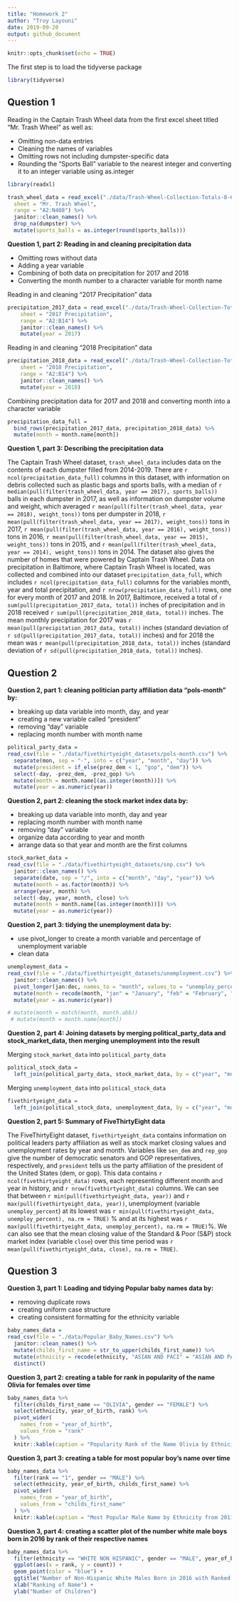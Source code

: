 ```yaml
---
title: "Homework 2"
author: "Troy Layouni"
date: 2019-09-20
output: github_document
---
```


```r
knitr::opts_chunk$set(echo = TRUE)
```

The first step is to load the tidyverse package

```r
library(tidyverse) 
```

## Question 1

Reading in the Captain Trash Wheel data from the first excel sheet titled "Mr. Trash Wheel" as well as:

  * Omitting non-data entries 
  * Cleaning the names of variables
  * Omitting rows not including dumpster-specific data
  * Rounding the "Sports Ball" variable to the nearest integer and converting it to an integer variable using as.integer

```r
library(readxl)

trash_wheel_data = read_excel("./data/Trash-Wheel-Collection-Totals-8-6-19.xlsx",
  sheet = "Mr. Trash Wheel", 
  range = "A2:N408") %>% 
  janitor::clean_names() %>%
  drop_na(dumpster) %>% 
  mutate(sports_balls = as.integer(round(sports_balls)))
```

**Question 1, part 2: Reading in and cleaning precipitation data**

  * Omitting rows without data
  * Adding a year variable
  * Combining of both data on precipitation for 2017 and 2018
  * Converting the month number to a character variable for month name

Reading in and cleaning "2017 Precipitation" data

```r
precipitation_2017_data = read_excel("./data/Trash-Wheel-Collection-Totals-8-6-19.xlsx",
    sheet = "2017 Precipitation",
    range = "A2:B14") %>% 
    janitor::clean_names() %>%
    mutate(year = 2017) 
```

Reading in and cleaning "2018 Precipitation" data

```r
precipitation_2018_data = read_excel("./data/Trash-Wheel-Collection-Totals-8-6-19.xlsx",
    sheet = "2018 Precipitation",
    range = "A2:B14") %>% 
    janitor::clean_names() %>%
    mutate(year = 2018)    
```

Combining precipitation data for 2017 and 2018 and converting month into a character variable

```r
precipitation_data_full =
  bind_rows(precipitation_2017_data, precipitation_2018_data) %>% 
  mutate(month = month.name[month])
```

**Question 1, part 3: Describing the precipitation data**

The Captain Trash Wheel dataset, `trash_wheel_data` includes data on the contents of each dumpster filled from 2014-2019. There are `r ncol(precipitation_data_full)` columns in this dataset, with information on debris collected such as plastic bags and sports balls, with a median of `r median(pull(filter(trash_wheel_data, year == 2017), sports_balls))` balls in each dumpster in 2017, as well as information on dumpster volume and weight, which averaged  `r mean(pull(filter(trash_wheel_data, year == 2018), weight_tons))` tons per dumpster in 2018, `r mean(pull(filter(trash_wheel_data, year == 2017), weight_tons))` tons in 2017, `r mean(pull(filter(trash_wheel_data, year == 2016), weight_tons))` tons in 2016,  `r mean(pull(filter(trash_wheel_data, year == 2015), weight_tons))` tons in 2015, and `r mean(pull(filter(trash_wheel_data, year == 2014), weight_tons))` tons in 2014. The dataset also gives the number of homes that were powered by Captain Trash Wheel. Data on precipitation in Baltimore, where Captain Trash Wheel is located, was collected and combined into our dataset `precipitation_data_full`, which includes `r ncol(precipitation_data_full)` columns for the variables month, year and total precipitation, and `r nrow(precipitation_data_full)` rows, one for every month of 2017 and 2018. In 2017, Baltimore, received a total of `r sum(pull(precipitation_2017_data, total))` inches of precipitation and in 2018 received `r sum(pull(precipitation_2018_data, total))` inches. The mean monthly precipitation for 2017 was `r mean(pull(precipitation_2017_data, total))` inches (standard deviation of `r sd(pull(precipitation_2017_data, total))` inches) and for 2018 the mean was `r mean(pull(precipitation_2018_data, total))` inches (standard deviation of `r sd(pull(precipitation_2018_data, total))` inches). 

## Question 2

**Question 2, part 1: cleaning politician party affiliation data "pols-month" by:**

* breaking up data variable into month, day, and year 
* creating a new variable called "president"
* removing "day" variable
* replacing month number with month name 

```r
political_party_data = 
read_csv(file = "./data/fivethirtyeight_datasets/pols-month.csv") %>%
  separate(mon, sep = "-", into = c("year", "month", "day")) %>% 
  mutate(president = if_else(prez_dem < 1, "gop", "dem")) %>% 
  select(-day, -prez_dem, -prez_gop) %>% 
  mutate(month = month.name[(as.integer(month))]) %>% 
  mutate(year = as.numeric(year))
```

**Question 2, part 2: cleaning the stock market index data by:**

* breaking up data variable into month, day and year 
* replacing month number with month name 
* removing "day" variable 
* organize data according to year and month
* arrange data so that year and month are the first columns

```r
stock_market_data = 
read_csv(file = "./data/fivethirtyeight_datasets/snp.csv") %>%
  janitor::clean_names() %>% 
  separate(date, sep = "/", into = c("month", "day", "year")) %>% 
  mutate(month = as.factor(month)) %>% 
  arrange(year, month) %>%
  select(-day, year, month, close) %>% 
  mutate(month = month.name[(as.integer(month))]) %>% 
  mutate(year = as.numeric(year))
```

**Question 2, part 3: tidying the unemployment data by:** 

* use pivot_longer to create a month variable and percentage of unemployment variable 
* clean data 

```r
unemployment_data = 
read_csv(file = "./data/fivethirtyeight_datasets/unemployment.csv") %>%
  janitor::clean_names() %>% 
  pivot_longer(jan:dec, names_to = "month", values_to = "unemploy_percent") %>% 
  mutate(month = recode(month, "jan" = "January", "feb" = "February", "mar" = "March", "apr" = "April", "jun" = "June", "jul" = "July", "aug" = "August", "sep" = "September", "oct" = "October", "nov" = "November", "dec" = "December")) %>% 
  mutate(year = as.numeric(year))

# mutate(month = match(month, month.abb)) 
 # mutate(month = month.name[month]) 
```

**Question 2, part 4: Joining datasets by merging political_party_data and stock_market_data, then merging unemployment into the result**

Merging `stock_market_data` into `political_party_data`

```r
political_stock_data = 
  left_join(political_party_data, stock_market_data, by = c("year", "month"))
```

Merging `unemployment_data` into `political_stock_data`

```r
fivethirtyeight_data = 
  left_join(political_stock_data, unemployment_data, by = c("year", "month"))
```

**Question 2, part 5: Summary of FiveThirtyEight data**

The FiveThirtyEight dataset, `fivethirtyeight_data` contains information on political leaders party affiliation as well as stock market closing values and unemployment rates by year and month. Variables like `sen_dem` and `rep_gop` give the number of democratic senators and GOP representatives, respectively, and `president` tells us the party affiliation of the president of the United States (dem, or gop). This data contains `r ncol(fivethirtyeight_data)` rows, each representing different month and year in history, and `r nrow(fivethirtyeight_data)` columns. We can see that between `r min(pull(fivethirtyeight_data, year))` and `r max(pull(fivethirtyeight_data, year))`, unemployment (variable `unemploy_percent`) at its lowest was `r min(pull(fivethirtyeight_data, unemploy_percent), na.rm = TRUE)` % and at its highest was `r max(pull(fivethirtyeight_data, unemploy_percent), na.rm = TRUE)`%. We can also see that the mean closing value of the Standard & Poor (S&P) stock market index (variable `close`) over this time period was `r mean(pull(fivethirtyeight_data, close), na.rm = TRUE)`.

## Question 3

**Question 3, part 1: Loading and tidying Popular baby names data by:**

* removing duplicate rows 
* creating uniform case structure
* creating consistent formatting for the ethnicity variable

```r
baby_names_data = 
read_csv(file = "./data/Popular_Baby_Names.csv") %>%
  janitor::clean_names() %>% 
  mutate(childs_first_name = str_to_upper(childs_first_name)) %>%
  mutate(ethnicity = recode(ethnicity, "ASIAN AND PACI" = "ASIAN AND PACIFIC ISLANDER", "BLACK NON HISP" = "BLACK NON HISPANIC", "WHITE NON HISP" = "WHITE NON HISPANIC")) %>% 
  distinct()
```

**Question 3, part 2: creating a table for rank in popularity of the name Olivia for females over time**

```r
baby_names_data %>%
  filter(childs_first_name == "OLIVIA", gender == "FEMALE") %>% 
  select(ethnicity, year_of_birth, rank) %>% 
  pivot_wider(
    names_from = "year_of_birth",
    values_from = "rank"
  ) %>% 
  knitr::kable(caption = "Popularity Rank of the Name Olivia by Ethnicity from 2011-2016")
```

**Question 3, part 3: creating a table for most popular boy's name over time**

```r
baby_names_data %>%
  filter(rank == "1", gender == "MALE") %>% 
  select(ethnicity, year_of_birth, childs_first_name) %>% 
  pivot_wider(
    names_from = "year_of_birth",
    values_from = "childs_first_name"
  ) %>% 
  knitr::kable(caption = "Most Popular Male Name by Ethnicity from 2011-2016")
```

**Question 3, part  4: creating a scatter plot of the number white male boys born in 2016 by rank of their respective names**

```r
baby_names_data %>%
  filter(ethnicity == "WHITE NON HISPANIC", gender == "MALE", year_of_birth == "2016") %>% 
  ggplot(aes(x = rank, y = count)) +
  geom_point(color = "blue") +
  ggtitle("Number of Non-Hispanic White Males Born in 2016 with Ranked Names") + 
  xlab("Ranking of Name") + 
  ylab("Number of Children")
```









